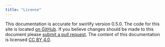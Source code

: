 ```yaml
---
title: "License"
---
```


This documentation is accurate for swirlify version 0.5.0.
The code for this site is located [on GitHub](https://github.com/swirldev/swirlify/tree/gh-pages).
If you believe changes should be made to this document 
please [submit a pull request](https://github.com/swirldev/swirlify/compare/gh-pages). 
The content of this documentation is licensed [CC BY 4.0](https://creativecommons.org/licenses/by/4.0/).